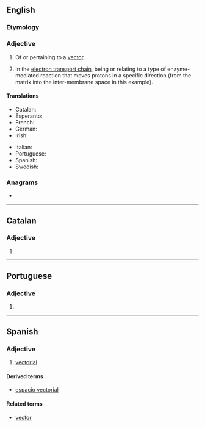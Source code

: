 ==English==

===Etymology===
{{suffix|en|vector|ial}}

===Adjective===
{{en-adj|-}}

# {{lb|en|mathematics}} Of or pertaining to a [[vector]].
# {{lb|en|biochemistry}} In the [[electron transport chain]], being or relating to a type of enzyme-mediated reaction that moves protons in a specific direction (from the matrix into the inter-membrane space in this example).

====Translations====
{{trans-top|of or pertaining to a vector}}
* Catalan: {{t|ca|vectorial}}
* Esperanto: {{t|eo|vektora}}
* French: {{t+|fr|vectoriel}}
* German: {{t+|de|vektoriell}}
* Irish: {{t|ga|veicteoireach}}
{{trans-mid}}
* Italian: {{t+|it|vettoriale}}
* Portuguese: {{t+|pt|vectorial}}
* Spanish: {{t+|es|vectorial}}
* Swedish: {{t|sv|vektoriell}}
{{trans-bottom}}

===Anagrams===
* {{anagrams|en|a=aceilortv|lactivore}}

----

==Catalan==

===Adjective===
{{ca-adj|mf}}

# {{l|en|vectorial}}

----

==Portuguese==

===Adjective===
{{pt-adj|vectoria|l}}

# {{superseded spelling of|vetorial|lang=pt}}

----

==Spanish==

===Adjective===
{{es-adj|pl=vectoriales}}

# {{lb|es|mathematics}} [[#English|vectorial]]

====Derived terms====
* [[espacio vectorial]]

====Related terms====
* [[vector]]